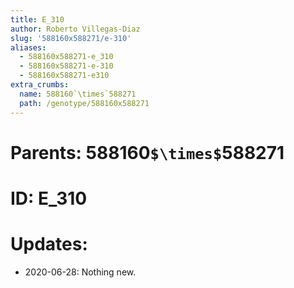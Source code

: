 ```yaml
---
title: E_310
author: Roberto Villegas-Diaz
slug: '588160x588271/e-310'
aliases:
  - 588160x588271-e_310
  - 588160x588271-e-310
  - 588160x588271-e310
extra_crumbs:
  name: 588160`\times`588271
  path: /genotype/588160x588271
---
```


# **Parents**: 588160`$\times$`588271
# **ID**: E_310
# **Updates**: 
 - 2020-06-28: Nothing new.
